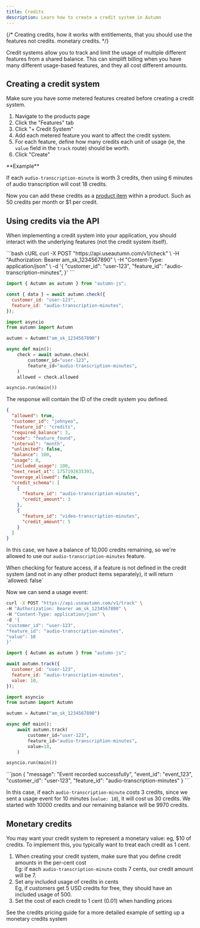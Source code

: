 ```yaml
---
title: Credits
description: Learn how to create a credit system in Autumn
---
```


{/* Creating credits, how it works with entitlements, that you should use the features not credits. monetary credits. */}

Credit systems allow you to track and limit the usage of multiple different features from a shared balance. This can simplift billing when you have many different usage-based features, and they all cost different amounts.

## Creating a credit system

<Warning>
  Make sure you have some metered features created before creating a credit
  system.
</Warning>

1. Navigate to the products page
2. Click the "Features" tab
3. Click "+ Credit System"
4. Add each metered feature you want to affect the credit system.
5. For each feature, define how many credits each unit of usage (ie, the `value` field in the `track` route) should be worth.
6. Click "Create"

<Info>
**Example**

If each `audio-transcription-minute` is worth 3 credits, then using 6 minutes of audio transcription will cost 18 credits.

</Info>

Now you can add these credits as a [product item](/products/product-items.mdx) within a product. Such as 50 credits per month or $1 per credit.

## Using credits via the API

When implementing a credit system into your application, you should interact with the underlying features (not the credit system itself).

<CodeGroup>
```bash cURL
curl -X POST "https://api.useautumn.com/v1/check" \
  -H "Authorization: Bearer am_sk_1234567890" \
  -H "Content-Type: application/json" \
  -d '{
    "customer_id": "user-123",
    "feature_id": "audio-transcription-minutes",
  }'
```

```javascript Typescript
import { Autumn as autumn } from "autumn-js";

const { data } = await autumn.check({
  customer_id: "user-123",
  feature_id: "audio-transcription-minutes",
});
```

```python Python
import asyncio
from autumn import Autumn

autumn = Autumn("am_sk_1234567890")

async def main():
    check = await autumn.check(
        customer_id="user-123",
        feature_id="audio-transcription-minutes",
    )
    allowed = check.allowed

asyncio.run(main())
```

</CodeGroup>
The response will contain the ID of the credit system you defined.

```json {8}
{
  "allowed": true,
  "customer_id": "johnyeo",
  "feature_id": "credits",
  "required_balance": 3,
  "code": "feature_found",
  "interval": "month",
  "unlimited": false,
  "balance": 100,
  "usage": 0,
  "included_usage": 100,
  "next_reset_at": 1757192635393,
  "overage_allowed": false,
  "credit_schema": [
    {
      "feature_id": "audio-transcription-minutes",
      "credit_amount": 3
    },
    {
      "feature_id": "video-transcription-minutes",
      "credit_amount": 5
    }
  ]
}
```

In this case, we have a balance of 10,000 credits remaining, so we're allowed to use our `audio-transcription-minutes` feature.

<Note>
  When checking for feature access, if a feature is not defined in the credit
  system (and not in any other product items separately), it will return
  `allowed: false`
</Note>

Now we can send a usage event:

<CodeGroup>

```bash cURL
curl -X POST "https://api.useautumn.com/v1/track" \
-H "Authorization: Bearer am_sk_1234567890" \
-H "Content-Type: application/json" \
-d '{
"customer_id": "user-123",
"feature_id": "audio-transcription-minutes",
"value": 10
}'
```

```javascript Typescript
import { Autumn as autumn } from "autumn-js";

await autumn.track({
  customer_id: "user-123",
  feature_id: "audio-transcription-minutes",
  value: 10,
});
```

```python Python
import asyncio
from autumn import Autumn

autumn = Autumn("am_sk_1234567890")

async def main():
    await autumn.track(
        customer_id="user-123",
        feature_id="audio-transcription-minutes",
        value=10,
    )

asyncio.run(main())
```

</CodeGroup>
```json
{
    "message": "Event recorded successfully",
    "event_id": "event_123",
    "customer_id": "user-123",
    "feature_id": "audio-transcription-minutes"
}
```

In this case, if each `audio-transcription-minute` costs 3 credits, since we sent a usage event for 10 minutes (`value: 10`), it will cost us 30 credits. We started with 10000 credits and our remaining balance will be 9970 credits.

## Monetary credits

You may want your credit system to represent a monetary value: eg, $10 of credits. To implement this, you typically want to treat each credit as 1 cent.

1. When creating your credit system, make sure that you define credit amounts in the per-cent cost <br />
   Eg: if each `audio-transcription-minute` costs 7 cents, our credit amount will be 7.
2. Set any included usage of credits in cents <br />
   Eg, if customers get 5 USD credits for free, they should have an included usage of 500.
3. Set the cost of each credit to 1 cent (0.01) when handling prices

See the credits pricing guide for a more detailed example of setting up a monetary credits system

<Card
  title="Credits Example"
  horizontal
  href="/guides/credits"
  icon="money-bills"
/>
